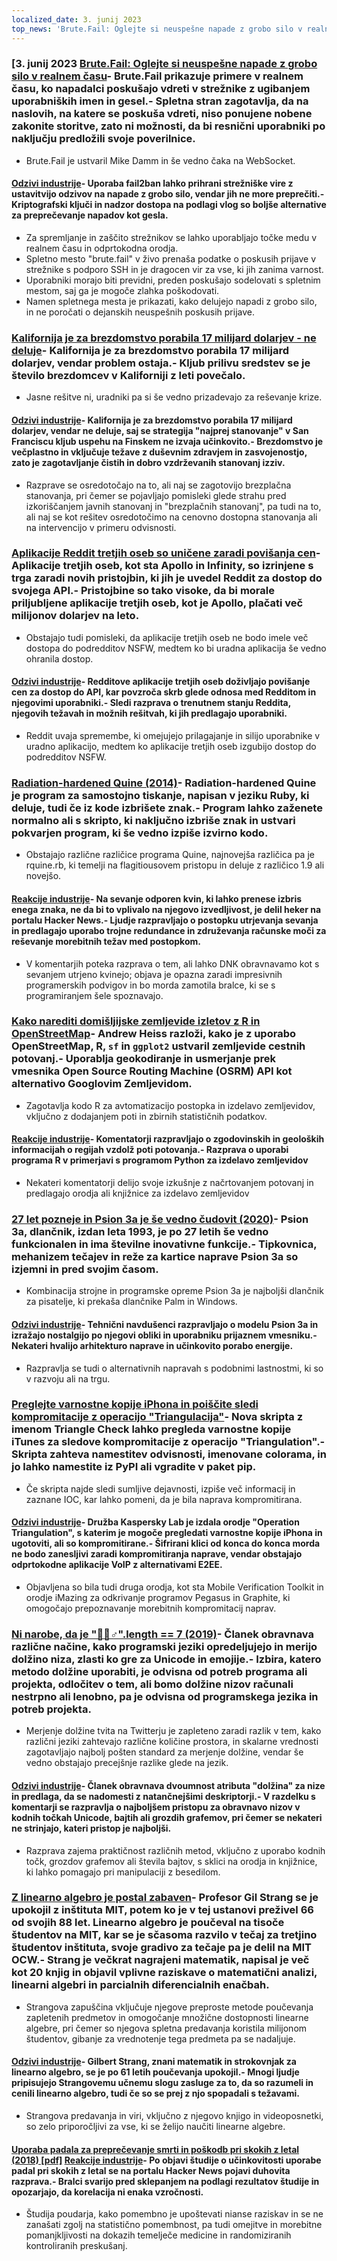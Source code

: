 ```yaml
---
localized_date: 3. junij 2023
top_news: 'Brute.Fail: Oglejte si neuspešne napade z grobo silo v realnem času'
---
```




<CallToAction />

<Steps>

### [3. junij 2023 [Brute.Fail: Oglejte si neuspešne napade z grobo silo v realnem času](https://brute.fail/)- Brute.Fail prikazuje primere v realnem času, ko napadalci poskušajo vdreti v strežnike z ugibanjem uporabniških imen in gesel.- Spletna stran zagotavlja, da na naslovih, na katere se poskuša vdreti, niso ponujene nobene zakonite storitve, zato ni možnosti, da bi resnični uporabniki po naključju predložili svoje poverilnice.

- Brute.Fail je ustvaril Mike Damm in še vedno čaka na WebSocket.

#### [Odzivi industrije](http://news.ycombinator.com/item?id=36169954)- Uporaba fail2ban lahko prihrani strežniške vire z ustavitvijo odzivov na napade z grobo silo, vendar jih ne more preprečiti.- Kriptografski ključi in nadzor dostopa na podlagi vlog so boljše alternative za preprečevanje napadov kot gesla.

- Za spremljanje in zaščito strežnikov se lahko uporabljajo točke medu v realnem času in odprtokodna orodja.
- Spletno mesto "brute.fail" v živo prenaša podatke o poskusih prijave v strežnike s podporo SSH in je dragocen vir za vse, ki jih zanima varnost.
- Uporabniki morajo biti previdni, preden poskušajo sodelovati s spletnim mestom, saj ga je mogoče zlahka poškodovati.
- Namen spletnega mesta je prikazati, kako delujejo napadi z grobo silo, in ne poročati o dejanskih neuspešnih poskusih prijave.

### [Kalifornija je za brezdomstvo porabila 17 milijard dolarjev - ne deluje](https://www.wsj.com/articles/california-homeless-population-oakland-wood-street-encampment-78d42cc3)- Kalifornija je za brezdomstvo porabila 17 milijard dolarjev, vendar problem ostaja.- Kljub prilivu sredstev se je število brezdomcev v Kaliforniji z leti povečalo.

- Jasne rešitve ni, uradniki pa si še vedno prizadevajo za reševanje krize.

#### [Odzivi industrije](http://news.ycombinator.com/item?id=36162154)- Kalifornija je za brezdomstvo porabila 17 milijard dolarjev, vendar ne deluje, saj se strategija "najprej stanovanje" v San Franciscu kljub uspehu na Finskem ne izvaja učinkovito.- Brezdomstvo je večplastno in vključuje težave z duševnim zdravjem in zasvojenostjo, zato je zagotavljanje čistih in dobro vzdrževanih stanovanj izziv.

- Razprave se osredotočajo na to, ali naj se zagotovijo brezplačna stanovanja, pri čemer se pojavljajo pomisleki glede strahu pred izkoriščanjem javnih stanovanj in "brezplačnih stanovanj", pa tudi na to, ali naj se kot rešitev osredotočimo na cenovno dostopna stanovanja ali na intervencijo v primeru odvisnosti.

### [Aplikacije Reddit tretjih oseb so uničene zaradi povišanja cen](https://kotaku.com/reddit-third-party-3rd-apps-pricing-crush-ios-android-1850493992)- Aplikacije tretjih oseb, kot sta Apollo in Infinity, so izrinjene s trga zaradi novih pristojbin, ki jih je uvedel Reddit za dostop do svojega API.- Pristojbine so tako visoke, da bi morale priljubljene aplikacije tretjih oseb, kot je Apollo, plačati več milijonov dolarjev na leto.

- Obstajajo tudi pomisleki, da aplikacije tretjih oseb ne bodo imele več dostopa do podredditov NSFW, medtem ko bi uradna aplikacija še vedno ohranila dostop.

#### [Odzivi industrije](http://news.ycombinator.com/item?id=36162235)- Redditove aplikacije tretjih oseb doživljajo povišanje cen za dostop do API, kar povzroča skrb glede odnosa med Redditom in njegovimi uporabniki.- Sledi razprava o trenutnem stanju Reddita, njegovih težavah in možnih rešitvah, ki jih predlagajo uporabniki.

- Reddit uvaja spremembe, ki omejujejo prilagajanje in silijo uporabnike v uradno aplikacijo, medtem ko aplikacije tretjih oseb izgubijo dostop do podredditov NSFW.

### [Radiation-hardened Quine (2014)](https://github.com/mame/radiation-hardened-quine)- Radiation-hardened Quine je program za samostojno tiskanje, napisan v jeziku Ruby, ki deluje, tudi če iz kode izbrišete znak.- Program lahko zaženete normalno ali s skripto, ki naključno izbriše znak in ustvari pokvarjen program, ki še vedno izpiše izvirno kodo.

- Obstajajo različne različice programa Quine, najnovejša različica pa je rquine.rb, ki temelji na flagitiousovem pristopu in deluje z različico 1.9 ali novejšo.

#### [Reakcije industrije](http://news.ycombinator.com/item?id=36162164)- Na sevanje odporen kvin, ki lahko prenese izbris enega znaka, ne da bi to vplivalo na njegovo izvedljivost, je delil heker na portalu Hacker News.- Ljudje razpravljajo o postopku utrjevanja sevanja in predlagajo uporabo trojne redundance in združevanja računske moči za reševanje morebitnih težav med postopkom.

- V komentarjih poteka razprava o tem, ali lahko DNK obravnavamo kot s sevanjem utrjeno kvinejo; objava je opazna zaradi impresivnih programerskih podvigov in bo morda zamotila bralce, ki se s programiranjem šele spoznavajo.

### [Kako narediti domišljijske zemljevide izletov z R in OpenStreetMap](https://www.andrewheiss.com/blog/2023/06/01/geocoding-routing-openstreetmap-r/)- Andrew Heiss razloži, kako je z uporabo OpenStreetMap, R, `sf` in `ggplot2` ustvaril zemljevide cestnih potovanj.- Uporablja geokodiranje in usmerjanje prek vmesnika Open Source Routing Machine (OSRM) API kot alternativo Googlovim Zemljevidom.

- Zagotavlja kodo R za avtomatizacijo postopka in izdelavo zemljevidov, vključno z dodajanjem poti in zbirnih statističnih podatkov.

#### [Reakcije industrije](http://news.ycombinator.com/item?id=36159864)- Komentatorji razpravljajo o zgodovinskih in geoloških informacijah o regijah vzdolž poti potovanja.- Razprava o uporabi programa R v primerjavi s programom Python za izdelavo zemljevidov

- Nekateri komentatorji delijo svoje izkušnje z načrtovanjem potovanj in predlagajo orodja ali knjižnice za izdelavo zemljevidov

### [27 let pozneje in Psion 3a je še vedno čudovit (2020)](https://mcgst.com/2020/12/01/27-years-later-and-the-psion-3a-is-still-wonderful/)- Psion 3a, dlančnik, izdan leta 1993, je po 27 letih še vedno funkcionalen in ima številne inovativne funkcije.- Tipkovnica, mehanizem tečajev in reže za kartice naprave Psion 3a so izjemni in pred svojim časom.

- Kombinacija strojne in programske opreme Psion 3a je najboljši dlančnik za pisatelje, ki prekaša dlančnike Palm in Windows.

#### [Odzivi industrije](http://news.ycombinator.com/item?id=36162265)- Tehnični navdušenci razpravljajo o modelu Psion 3a in izražajo nostalgijo po njegovi obliki in uporabniku prijaznem vmesniku.- Nekateri hvalijo arhitekturo naprave in učinkovito porabo energije.

- Razpravlja se tudi o alternativnih napravah s podobnimi lastnostmi, ki so v razvoju ali na trgu.

### [Preglejte varnostne kopije iPhona in poiščite sledi kompromitacije z operacijo "Triangulacija"](https://github.com/KasperskyLab/triangle_check)- Nova skripta z imenom Triangle Check lahko pregleda varnostne kopije iTunes za sledove kompromitacije z operacijo "Triangulation".- Skripta zahteva namestitev odvisnosti, imenovane colorama, in jo lahko namestite iz PyPI ali vgradite v paket pip.

- Če skripta najde sledi sumljive dejavnosti, izpiše več informacij in zaznane IOC, kar lahko pomeni, da je bila naprava kompromitirana.

#### [Odzivi industrije](http://news.ycombinator.com/item?id=36164340)- Družba Kaspersky Lab je izdala orodje "Operation Triangulation", s katerim je mogoče pregledati varnostne kopije iPhona in ugotoviti, ali so kompromitirane.- Šifrirani klici od konca do konca morda ne bodo zanesljivi zaradi kompromitiranja naprave, vendar obstajajo odprtokodne aplikacije VoIP z alternativami E2EE.

- Objavljena so bila tudi druga orodja, kot sta Mobile Verification Toolkit in orodje iMazing za odkrivanje programov Pegasus in Graphite, ki omogočajo prepoznavanje morebitnih kompromitacij naprav.

### [Ni narobe, da je "🤦🏼♂".length == 7 (2019)](https://hsivonen.fi/string-length/)- Članek obravnava različne načine, kako programski jeziki opredeljujejo in merijo dolžino niza, zlasti ko gre za Unicode in emojije.- Izbira, katero metodo dolžine uporabiti, je odvisna od potreb programa ali projekta, odločitev o tem, ali bomo dolžine nizov računali nestrpno ali lenobno, pa je odvisna od programskega jezika in potreb projekta.

- Merjenje dolžine tvita na Twitterju je zapleteno zaradi razlik v tem, kako različni jeziki zahtevajo različne količine prostora, in skalarne vrednosti zagotavljajo najbolj pošten standard za merjenje dolžine, vendar še vedno obstajajo precejšnje razlike glede na jezik.

#### [Odzivi industrije](http://news.ycombinator.com/item?id=36159443)- Članek obravnava dvoumnost atributa "dolžina" za nize in predlaga, da se nadomesti z natančnejšimi deskriptorji.- V razdelku s komentarji se razpravlja o najboljšem pristopu za obravnavo nizov v kodnih točkah Unicode, bajtih ali grozdih grafemov, pri čemer se nekateri ne strinjajo, kateri pristop je najboljši.

- Razprava zajema praktičnost različnih metod, vključno z uporabo kodnih točk, grozdov grafemov ali števila bajtov, s sklici na orodja in knjižnice, ki lahko pomagajo pri manipulaciji z besedilom.

### [Z linearno algebro je postal zabaven](https://news.mit.edu/2023/gilbert-strang-made-linear-algebra-fun-0531)- Profesor Gil Strang se je upokojil z inštituta MIT, potem ko je v tej ustanovi preživel 66 od svojih 88 let. Linearno algebro je poučeval na tisoče študentov na MIT, kar se je sčasoma razvilo v tečaj za tretjino študentov inštituta, svoje gradivo za tečaje pa je delil na MIT OCW.- Strang je večkrat nagrajeni matematik, napisal je več kot 20 knjig in objavil vplivne raziskave o matematični analizi, linearni algebri in parcialnih diferencialnih enačbah.

- Strangova zapuščina vključuje njegove preproste metode poučevanja zapletenih predmetov in omogočanje množične dostopnosti linearne algebre, pri čemer so njegova spletna predavanja koristila milijonom študentov, gibanje za vrednotenje tega predmeta pa se nadaljuje.

#### [Odzivi industrije](http://news.ycombinator.com/item?id=36168068)- Gilbert Strang, znani matematik in strokovnjak za linearno algebro, se je po 61 letih poučevanja upokojil.- Mnogi ljudje pripisujejo Strangovemu učnemu slogu zasluge za to, da so razumeli in cenili linearno algebro, tudi če so se prej z njo spopadali s težavami.

- Strangova predavanja in viri, vključno z njegovo knjigo in videoposnetki, so zelo priporočljivi za vse, ki se želijo naučiti linearne algebre.

#### [Uporaba padala za preprečevanje smrti in poškodb pri skokih z letal (2018) [pdf]](https://www.bmj.com/content/bmj/363/bmj.k5094.full.pdf) [Reakcije industrije](http://news.ycombinator.com/item?id=36161175)- Po objavi študije o učinkovitosti uporabe padal pri skokih z letal se na portalu Hacker News pojavi duhovita razprava.- Bralci svarijo pred sklepanjem na podlagi rezultatov študije in opozarjajo, da korelacija ni enaka vzročnosti.

- Študija poudarja, kako pomembno je upoštevati nianse raziskav in se ne zanašati zgolj na statistično pomembnost, pa tudi omejitve in morebitne pomanjkljivosti na dokazih temelječe medicine in randomiziranih kontroliranih preskušanj.

</Steps>
